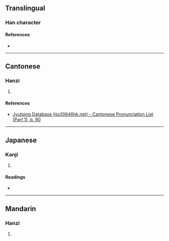 {{character info/new}}
==Translingual==

===Han character===
{{Han char|rn=35|rad=夊|as=15|sn=18|four=|canj=HCHE|ids=⿱⿴𦥑頁夂}}

====References====
* {{Han ref|kx=0245.281|dkj=05744|dj=0486.230|hdz=20872.010|uh=5913|ud=22803}}

----

==Cantonese==

===Hanzi===
{{yue-hanzi|jyut=[[haa6]]|y=ha6}}

# {{defn|lang=yue|sort=夊07}}

====References====
* [http://www.iso10646hk.net/jp/document/download.jsp Jyutping Database (iso10646hk.net) - Cantonese Pronunciation List (Part 1), p. 90]

----

==Japanese==
{{ja-kanji forms|夏|夓}}

===Kanji===
{{ja-kanji|grade=|rs=夊15}}

# {{defn|lang=ja|sort=夊15}}

====Readings====
* {{ja-readings|on=[[か]] (ka), [[げ]] (ge)|kun=[[なつ]] (natsu)}}

----

==Mandarin==

===Hanzi===
{{cmn-hanzi|pin=[[xià]] ([[xia4]])|wg=hsia<sup>4</sup>}}

# {{defn|lang=cmn|sort=夊15}}